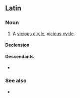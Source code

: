 ==Latin==

===Noun===
{{la-noun|[[circulus]]<2> [[vitiōsus]]<+>}}

# A [[vicious circle]], [[vicious cycle]].

====Declension====
{{la-ndecl|circulus<2> vitiōsus<+>}}

====Descendants====
* {{desc|ru|поро́чный круг}} {{qualifier|calque}}

===See also===
* {{l|la|circulus in probandō}}